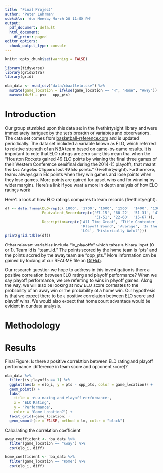 ```yaml
---
title: "Final Project"
author: 'Peter Lehrman'
subtitle: 'due Monday March 28 11:59 PM'
output:
  pdf_document: default
  html_document:
    df_print: paged
editor_options:
  chunk_output_type: console
---
```


```r
knitr::opts_chunk$set(warning = FALSE)
```


```r
library(tidyverse)
library(gridExtra)
library(grid)
```

```r
nba_data <- read_csv("data/nbaallelo.csv") %>% 
  mutate(game_location = ifelse(game_location == "H", "Home", "Away")) %>% 
  mutate(diff = pts - opp_pts)
```

# Introduction 

Our group stumbled upon this data set in the fivethirtyeight library and were immediately intrigued by the set's breadth of variables and observations. The data set comes from [basketball-reference.com](https://www.basketball-reference.com/) and is updated periodically. The data set included a variable known as ELO, which referred to relative strength of an NBA team based on game-by-game results. It is important to note that ELO ratings are zero sum; this mean that when the "Houston Rockets gained 49 ELO points by winning the final three games of their Western Conference semifinal during the 2014-15 playoffs, that meant the Los Angeles Clippers lost 49 Elo points." (Fivethirtyeight). Furthermore, teams always gain Elo points when they win games and lose points when they lose games. More points are gained for upset wins and for winning by wider margins. Here's a link if you want a more in depth analysis of how ELO ratings [work](https://fivethirtyeight.com/features/how-we-calculate-nba-elo-ratings/#:~:text=Here's%20the%20formula%3A%20Take%20the,of%20victory%20for%20the%20game.)


Here's a look at how ELO ratings compares to team records (fivethirtyeight). 

```r
df <- data.frame(ELO=rep(c('1800', '1700', '1600', '1500', '1400', '1300', '1200')),
                 Equivalent_Record=rep(c('67-15', '60-22', '51-31', '41-41', 
                                         '31-51', '22-60', '15-67')),
                 Description=rep(c('All Time Great', 'Title Contender', 
                                   'Playoff Bound', 'Average', 'In the Lottery', 
                                   'LOL', 'Historically Awful')))
print(grid.table(df))
```

Other relevant variables include "is_playoffs" which takes a binary input (0 or 1). Team id is "team_id." The points scored by the home team is "pts" and the points scored by the away team are "opp_pts." More information can be gained by looking at our README file on [GitHub](https://github.com/plehrman/final_project/blob/main/README.md). 

Our research question we hope to address in this investigation is there a positive correlation between ELO rating and playoff performance? When we say playoff performance, we are referring to wins in playoff games. Along the way, we will also be looking at how ELO score correlates to the probability of an away win or the probability of a home win. Our hypothesis is that we expect there to be a positive correlation between ELO score and playoff wins. We would also expect that home court advantage would be evident in our data analysis. 

# Methodology


# Results

Final Figure: Is there a positive correlation between ELO rating and playoff performance (difference in team score and opponent score)?

```r
nba_data %>% 
  filter(is_playoffs == 1) %>% 
  ggplot(aes(x = elo_i, y = pts - opp_pts, color = game_location)) + 
  geom_point() + 
  labs(
    title = "ELO Rating and Playoff Performance",
    x = "ELO Rating",
    y = "Performance",
    color = "Game Location?") + 
  facet_grid(~game_location) + 
  geom_smooth(se = FALSE, method = lm, color = "black")
```

Calculating the correlation coefficient.

```r
away_coefficient <- nba_data %>% 
  filter(game_location == "Away") %>% 
  cor(elo_i, diff)

home_coefficient <- nba_data %>% 
  filter(game_location == "Home") %>% 
  cor(elo_i, diff)
```











